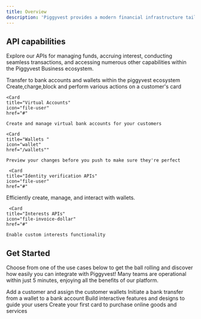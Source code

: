 ```yaml
---
title: Overview
description: 'Piggyvest provides a modern financial infrastructure tailored for businesses and developers who need banking and financial services.'
---
```



## API capabilities
Explore our APIs for managing funds, accruing interest, conducting seamless transactions, and accessing numerous other capabilities within the Piggyvest Business ecosystem.


<CardGroup cols={3}>
  <Card
    title="Transfers"
    icon="money-bill-transfer"
    href="/transfers"
  >
    Transfer to bank accounts and wallets within the piggyvest ecosystem
  </Card>
  <Card
    title="Cards"
    icon="credit-card"
    href="/cards"
  >
    Create,charge,block and perform various actions on a customer's card
  </Card>

    <Card
    title="Virtual Accounts"
    icon="file-user"
    href="#"
  >
    Create and manage virtual bank accounts for your customers
  </Card>


    <Card
    title="Wallets "
    icon="wallet"
    href="/wallets""
  >
    Preview your changes before you push to make sure they're perfect
  </Card>


     <Card
    title="Identity verification APIs"
    icon="file-user"
    href="#"
  >
Efficiently create, manage, and interact with  wallets.   

  </Card>

     <Card
    title="Interests APIs"
    icon="file-invoice-dollar"
    href="#"
  >
    Enable custom interests functionality 
  </Card>

</CardGroup>

## Get Started

Choose from one of the use cases below to get the ball rolling and discover how easily you can integrate with Piggyvest! Many teams are operational within just 5 minutes, enjoying all the benefits of our platform.

<CardGroup cols={2}>
  <Card
    title="Create your first customer"
    icon="user"
    href="/wallets"
  >
    Add a customer and assign the customer wallets
  </Card>
  <Card
    title="Make a payment to a bank account"
    icon="money-bill"
    href="/transfers"
  >
    Initiate a bank transfer from a wallet to a bank account
  </Card>
  <Card
    title="Create wallet for your users"
    icon="wallet"
    href="/wallets"
  >
    Build interactive features and designs to guide your users
  </Card>
  <Card
    title="Crate your first debit/credit card"
    icon="credit-card"
    href="/cards"
  >
    Create your first card to purchase online goods and services
  </Card>
</CardGroup>
